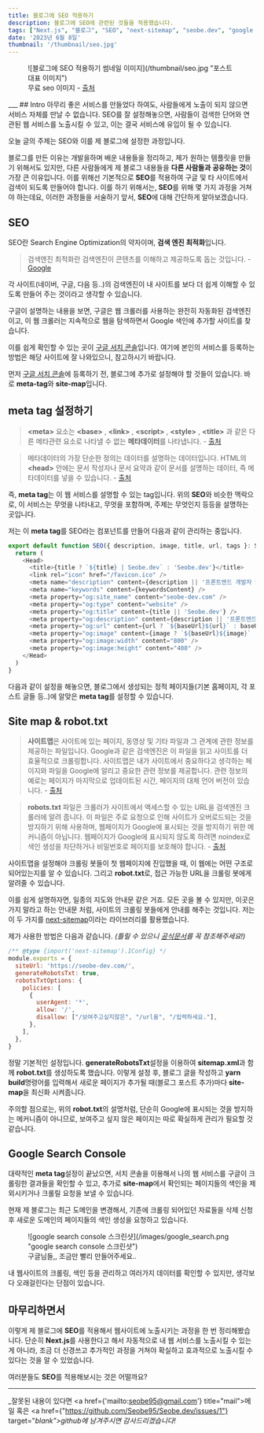 ```yaml
---
title: 블로그에 SEO 적용하기
description: 블로그에 SEO에 관련된 것들을 적용했습니다.
tags: ["Next.js", "블로그", "SEO", "next-sitemap", "seobe.dev", "google search console", "site-map", "robot.txt"]
date: '2023년 6월 8일'
thumbnail: '/thumbnail/seo.jpg'
---
```

<figure>![블로그에 SEO 적용하기 썸네일 이미지](/thumbnail/seo.jpg "포스트 대표 이미지")<figcaption>무료 seo 이미지 - <a href="https://www.vecteezy.com/vector-art/2214070-flat-design-concept-seo-search-engine-optimize-vector-illustrate">출처</a></figcaption></figure>
___
## Intro
아무리 좋은 서비스를 만들었다 하여도, 사람들에게 노출이 되지 않으면 서비스 자체를 만날 수 없습니다. SEO를 잘 설정해놓으면, 사람들이 검색한 단어와 연관된 웹 서비스를 노출시킬 수 있고, 이는 결국 서비스에 유입이 될 수 있습니다.

오늘 글의 주제는 SEO와 이를 제 블로그에 설정한 과정입니다.

블로그를 만든 이유는 개발을하며 배운 내용들을 정리하고, 제가 원하는 템플릿을 만들기 위해서도 있지만, 다른 사람들에게 제 블로그 내용들을 **다른 사람들과 공유하는 것**이 가장 큰 이유입니다. 이를 위해선 기본적으로 **SEO**를 적용하여 구글 및 타 사이트에서 검색이 되도록 만들어야 합니다. 이를 하기 위해서는, **SEO**를 위해 몇 가지 과정을 거쳐야 하는데요, 이러한 과정들을 서술하기 앞서, **SEO**에 대해 간단하게 알아보겠습니다.

## SEO
SEO란 Search Engine Optimization의 약자이며, **검색 엔진 최적화**입니다. 

> 검색엔진 최적화란 검색엔진이 콘텐츠를 이해하고 제공하도록 돕는 것입니다. - [Google](https://developers.google.com/search/docs/fundamentals/seo-starter-guide?hl=ko)

각 사이트(네이버, 구글, 다음 등..)의 검색엔진이 내 사이트를 보다 더 쉽게 이해할 수 있도록 만들어 주는 것이라고 생각할 수 있습니다.

구글이 설명하는 내용을 보면, 구글은 웹 크롤러를 사용하는 완전히 자동화된 검색엔진이고, 이 웹 크롤러는 지속적으로 웹을 탐색하면서 Google 색인에 추가할 사이트를 찾습니다. 

이를 쉽게 확인할 수 있는 곳이 [구글 서치 콘솔](https://search.google.com/search-console/about)입니다. 여기에 본인의 서비스를 등록하는 방법은 
해당 사이트에 잘 나와있으니, 참고하시기 바랍니다.

먼저 [구글 서치 콘솔](https://search.google.com/search-console/about)에 등록하기 전, 블로그에 추가로 설정해야 할 것들이 있습니다. 바로 **meta-tag**와 **site-map**입니다.

## meta tag 설정하기
> __&lt;meta&gt;__ 요소는 __&lt;base&gt;__ , __&lt;link&gt;__ , __&lt;script&gt;__ , __&lt;style&gt;__ , __&lt;title&gt;__ 과 같은 다른 메타관련 요소로 나타낼 수 없는 **메타데이터**를 나타냅니다. - [출처](https://developer.mozilla.org/ko/docs/Web/HTML/Element/meta)

> 메타데이터의 가장 단순한 정의는 데이터를 설명하는 데이터입니다. HTML의 __&lt;head&gt;__ 안에는 문서 작성자나 문서 요약과 같이 문서를 설명하는 데이터, 즉 메타데이터를 넣을 수 있습니다. - [출처](https://developer.mozilla.org/ko/docs/Glossary/Metadata)

즉, **meta tag**는 이 웹 서비스를 설명할 수 있는 tag입니다. 위의 **SEO**와 비슷한 맥락으로, 이 서비스는 무엇을 나타내고, 무엇을 포함하며, 주제는 무엇인지 등등을 설명하는 곳입니다.

저는 이 **meta tag**를 SEO라는 컴포넌트를 만들어 다음과 같이 관리하는 중입니다. 

```typescript SEO.tsx
export default function SEO({ description, image, title, url, tags }: SEOProps) {
  return (
    <Head>
      <title>{title ? `${title} | Seobe.dev` : 'Seobe.dev'}</title>
      <link rel="icon" href="/favicon.ico" />
      <meta name="description" content={description || '프론트엔드 개발자 Seobe의 블로그'} />
      <meta name="keywords" content={keywordsContent} />
      <meta property="og:site_name" content="seobe-dev.com" />
      <meta property="og:type" content="website" />
      <meta property="og:title" content={title || 'Seobe.dev'} />
      <meta property="og:description" content={description || '프론트엔드 개발자 Seobe의 블로그'} />
      <meta property="og:url" content={url ? `${baseUrl}${url}` : baseUrl} />
      <meta property="og:image" content={image ? `${baseUrl}${image}` : `${baseUrl}/image.png`} />
      <meta property="og:image:width" content="800" />
      <meta property="og:image:height" content="400" />
    </Head>
  )
}
```
다음과 같이 설정을 해놓으면, 블로그에서 생성되는 정적 페이지들(기본 홈페이지, 각 포스트 글들 등..)에 알맞은 **meta tag**를 설정할 수 있습니다.

## Site map & robot.txt
> **사이트맵**은 사이트에 있는 페이지, 동영상 및 기타 파일과 그 관계에 관한 정보를 제공하는 파일입니다. Google과 같은 검색엔진은 이 파일을 읽고 사이트를 더 효율적으로 크롤링합니다. 사이트맵은 내가 사이트에서 중요하다고 생각하는 페이지와 파일을 Google에 알리고 중요한 관련 정보를 제공합니다. 관련 정보의 예로는 페이지가 마지막으로 업데이트된 시간, 페이지의 대체 언어 버전이 있습니다. - [출처](https://developers.google.com/search/docs/crawling-indexing/sitemaps/overview?hl=ko)

> **robots.txt** 파일은 크롤러가 사이트에서 액세스할 수 있는 URL을 검색엔진 크롤러에 알려 줍니다. 이 파일은 주로 요청으로 인해 사이트가 오버로드되는 것을 방지하기 위해 사용하며, 웹페이지가 Google에 표시되는 것을 방지하기 위한 메커니즘이 아닙니다. 웹페이지가 Google에 표시되지 않도록 하려면 noindex로 색인 생성을 차단하거나 비밀번호로 페이지를 보호해야 합니다. - [출처](https://developers.google.com/search/docs/crawling-indexing/robots/intro?hl=ko)

사이트맵을 설정해야 크롤링 봇들이 첫 웹페이지에 진입했을 때, 이 웹에는 어떤 구조로 되어있는지를 알 수 있습니다. 그리고 **robot.txt**로, 접근 가능한 URL을 크롤링 봇에게 알려줄 수 있습니다.

이를 쉽게 설명하자면, 일종의 지도와 안내문 같은 거죠. 모든 곳을 볼 수 있지만, 이곳은 가지 말라고 하는 안내문 처럼, 사이트의 크롤링 봇들에게 안내를 해주는 것입니다. 저는 이 두 가지를 [next-sitemap](https://github.com/iamvishnusankar/next-sitemap)이라는 라이브러리를 활용했습니다.

제가 사용한 방법은 다음과 같습니다. _(틀릴 수 있으니 [공식문서](https://github.com/iamvishnusankar/next-sitemap)를 꼭 참조해주세요!)_
```javascript next-sitemap.config.js
/** @type {import('next-sitemap').IConfig} */
module.exports = {
  siteUrl: 'https://seobe-dev.com/',
  generateRobotsTxt: true,
  robotsTxtOptions: {
    policies: [
      {
        userAgent: '*',
        allow: '/',
        disallow: ["/보여주고싶지않은", "/url을", "/입력하세요."],
      },
    ],
  },
}
```
정말 기본적인 설정입니다. **generateRobotsTxt**설정을 이용하여 **sitemap.xml**과 함께 **robot.txt**를 생성하도록 했습니다. 이렇게 설정 후, 블로그 글을 작성하고 **yarn build**명령어를 입력해서 새로운 페이지가 추가될 때(블로그 포스트 추가)마다 **site-map**을 최신화 시켜줍니다.

주의할 점으로는, 위의 **robot.txt**의 설명처럼, 단순히 Google에 표시되는 것을 방지하는 메커니즘이 아니므로, 보여주고 싶지 않은 페이지는 따로 확실하게 관리가 필요할 것 같습니다.

## Google Search Console
대략적인 **meta tag**설정이 끝났으면, 서치 콘솔을 이용해서 나의 웹 서비스를 구글이 크롤링한 결과들을 확인할 수 있고, 추가로 **site-map**에서 확인되는 페이지들의 색인을 제외시키거나 크롤릴 요청을 보낼 수 있습니다.

현재 제 블로그는 최근 도메인을 변경해서, 기존에 크롤링 되어있던 자료들을 삭제 신청 후 새로운 도메인의 페이지들의 색인 생성을 요청하고 있습니다.

<figure>![google search console 스크린샷](/images/google_search.png "google search console 스크린샷")<figcaption>구글님들,, 조금만 빨리 만들어주세요..</figcaption></figure>

내 웹사이트의 크롤링, 색인 등을 관리하고 여러가지 데이터를 확인할 수 있지만, 생각보다 오래걸린다는 단점이 있습니다. 

## 마무리하면서
이렇게 제 블로그에 **SEO**를 적용해서 웹사이트에 노출시키는 과정을 한 번 정리해봤습니다. 단순히 **Next.js**를 사용한다고 해서 자동적으로 내 웹 서비스를 노출시킬 수 있는게 아니라, 조금 더 신경쓰고 추가적인 과정을 거쳐야 확실하고 효과적으로 노출시킬 수 있다는 것을 알 수 있었습니다. 

여러분들도 **SEO**를 적용해보시는 것은 어떨까요?
__________
_잘못된 내용이 있다면 <a href={'mailto:seobe95@gmail.com'} title="mail">메일</a> 혹은 <a href={"https://github.com/Seobe95/Seobe.dev/issues/1"} target="_blank">github</a>에 남겨주시면 감사드리겠습니다!_
